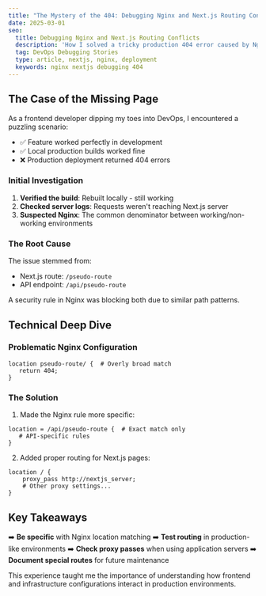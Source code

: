 ```yaml
---
title: "The Mystery of the 404: Debugging Nginx and Next.js Routing Conflicts"
date: 2025-03-01
seo:
  title: Debugging Nginx and Next.js Routing Conflicts
  description: 'How I solved a tricky production 404 error caused by Nginx configuration'
  tag: DevOps Debugging Stories
  type: article, nextjs, nginx, deployment
  keywords: nginx nextjs debugging 404
---
```


## The Case of the Missing Page

As a frontend developer dipping my toes into DevOps, I encountered a puzzling scenario:

- ✅ Feature worked perfectly in development
- ✅ Local production builds worked fine
- ❌ Production deployment returned 404 errors

### Initial Investigation

1. **Verified the build**: Rebuilt locally - still working
2. **Checked server logs**: Requests weren't reaching Next.js server
3. **Suspected Nginx**: The common denominator between working/non-working environments

### The Root Cause

The issue stemmed from:

- Next.js route: `/pseudo-route`
- API endpoint: `/api/pseudo-route`

A security rule in Nginx was blocking both due to similar path patterns.

## Technical Deep Dive

### Problematic Nginx Configuration
```nginx
location pseudo-route/ {  # Overly broad match
   return 404;
}
```

### The Solution

1. Made the Nginx rule more specific:
```nginx
location = /api/pseudo-route {  # Exact match only
   # API-specific rules
}
```

2. Added proper routing for Next.js pages:
```nginx
location / {
    proxy_pass http://nextjs_server;
    # Other proxy settings...
}
```

## Key Takeaways

➡️ **Be specific** with Nginx location matching
➡️ **Test routing** in production-like environments
➡️ **Check proxy passes** when using application servers
➡️ **Document special routes** for future maintenance

This experience taught me the importance of understanding how frontend and infrastructure configurations interact in production environments.